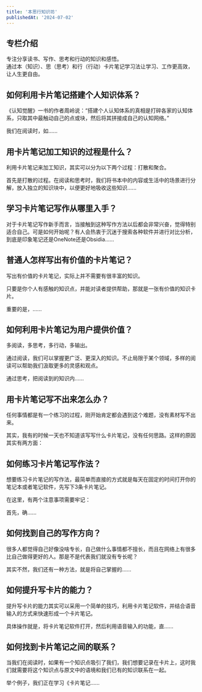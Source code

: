 ```yaml
---
title: '本思行知识坊'
publishedAt: '2024-07-02'
---
```


## 专栏介绍

专注分享读书、写作、思考和行动的知识和感悟。  
通过本（知识）、思（思考）和行（行动）卡片笔记学习法让学习、工作更高效，让人生更自由。

## 如何利用卡片笔记搭建个人知识体系？
《认知觉醒》一书的作者周岭说：“搭建个人认知体系的真相是打碎各家的认知体系，只取其中最触动自己的点或块，然后将其拼接成自己的认知网络。”

我们在阅读时，如......

## 用卡片笔记加工知识的过程是什么？
利用卡片笔记来加工知识，其实可以分为以下两个过程：打散和聚合。

首先是打散的过程。在阅读和思考时，我们将书本中的内容或生活中的场景进行分解，放入独立的知识块中，以便更好地吸收这些知识......

## 学习卡片笔记写作从哪里入手？
对于卡片笔记写作新手而言，当接触到这种写作方法以后都会非常兴奋，觉得特别适合自己。可是如何开始呢？有人会热衷于沉迷于搜索各种软件并进行对比分析，到底是印象笔记还是OneNote还是Obsidia......

## 普通人怎样写出有价值的卡片笔记？
写出有价值的卡片笔记，实际上并不需要有很丰富的知识。

只要是你个人有感触的知识点，并能对读者提供帮助，那就是一张有价值的知识卡片。

重要的是，......

## 如何利用卡片笔记为用户提供价值？
多阅读，多思考，多行动，多输出。

通过阅读，我们可以掌握更广泛、更深入的知识。不止局限于某个领域，多样的阅读可以帮助我们汲取更多的灵感和观点。

通过思考，把阅读到的知识内......

## 用卡片笔记写不出来怎么办？
任何事情都是有一个练习的过程，刚开始肯定都会遇到这个难题，没有素材写不出来。

其实，我有的时候一天也不知道该写写什么卡片笔记，没有任何思路。这样的原因其实有两方面：

## 如何练习卡片笔记写作法？
想要练习卡片笔记的写作法，最简单而直接的方式就是每天在固定的时间打开你的笔记本或者笔记软件，先写下3条卡片笔记。

在这里，有两个注意事项需要牢记：

首先，确......

## 如何找到自己的写作方向？
很多人都觉得自己好像没啥专长，自己做什么事情都不擅长，而且在网络上有很多比自己做得更好的人。那是不是代表我们就没有专长呢？

其实不然，我们还有一种方法，就是将自己掌握的......

## 如何提升写卡片的能力？
提升写卡片的能力其实可以采用一个简单的技巧，利用卡片笔记软件，并结合语音输入的方式来快速形成一个卡片笔记。

具体操作就是，将卡片笔记软件打开，然后利用语音输入的功能，直......

## 如何找到卡片笔记之间的联系？
当我们在阅读时，如果有一个知识点吸引了我们，我们想要记录在卡片上，这时我们就需要将这个知识点与原文中的语境和我们已有的知识联系在一起。

举个例子，我们正在学习《卡片笔记......

